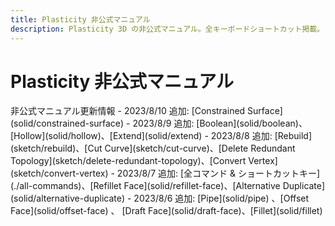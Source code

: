 ```yaml
---
title: Plasticity 非公式マニュアル
description: Plasticity 3D の非公式マニュアル。全キーボードショートカット掲載。日々更新中！
---
```


# Plasticity 非公式マニュアル

<Cards>
    <Card title="All commands & Shortcut Keys" href="./all-commands" />
    <Card title="Getting Started" href="./start" />
    <Card title="3D Viewport" href="./3d-viewport" />
    <Card title="Tools" href="./tool" />
    <Card title="Common Commands" href="./common" />
    <Card title="Sketch Commands" href="./sketch" />
    <Card title="Solid Commands" href="./solid" />
    <Card title="CAD Essentials" href="./cad-essentials" />
</Cards>

<Callout type="info" emoji="ℹ️">
非公式マニュアル更新情報
- 2023/8/10 追加: [Constrained Surface](solid/constrained-surface)
- 2023/8/9 追加: [Boolean](solid/boolean)、[Hollow](solid/hollow)、[Extend](solid/extend) 
- 2023/8/8 追加: [Rebuild](sketch/rebuild)、[Cut Curve](sketch/cut-curve)、[Delete Redundant Topology](sketch/delete-redundant-topology)、[Convert Vertex](sketch/convert-vertex) 
- 2023/8/7 追加: [全コマンド & ショートカットキー](./all-commands)、[Refillet Face](solid/refillet-face)、[Alternative Duplicate](solid/alternative-duplicate) 
- 2023/8/6 追加: [Pipe](solid/pipe) 、[Offset Face](solid/offset-face) 、 [Draft Face](solid/draft-face)、[Fillet](solid/fillet)
</Callout>

